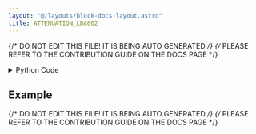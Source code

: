 ```yaml
---
layout: "@/layouts/block-docs-layout.astro"
title: ATTENUATION_LDA602
---
```


{/* DO NOT EDIT THIS FILE! IT IS BEING AUTO GENERATED */}
{/* PLEASE REFER TO THE CONTRIBUTION GUIDE ON THE DOCS PAGE */}


<PythonDocsDisplay docstring={docstring} />

<details>
<summary>Python Code</summary>

```python
from flojoy import flojoy, DataContainer, TextBlob
from typing import Optional, Literal
from qcodes_contrib_drivers.drivers.Vaunix.LDA import Vaunix_LDA
import platform
from numpy import allclose
from os import path


@flojoy(deps={"qcodes-contrib-drivers": "0.18.0"})
def ATTENUATION_LDA602(
    serial_number: int = 839,
    query_set: Literal["query", "set"] = "query",
    attenuation: float = 10.0,
    default: Optional[DataContainer] = None,
) -> TextBlob:
    """The ATTENUATION_LDA602 node sets or queries the attenuation for the LDA-602 Digital Attenuator.

    When setting the attenuation, the attenuation is then queried to ensure
    the attenuation was set correctly.
    The attenuation is rounded to the nearest 0.5 dB.

    This node should also work with compatible LDA attenuators (untested).

    Parameters
    ----------
    serial_number: str
        The serial number (not model number) to connect to.
    query_set: str
        Query or set the attenuation?
    attenuation: str
        The attenuation to set the LDA to, in dB.

    Returns
    -------
    DataContainer
        TextBlob: The current attenuation value.
    """

    assert (
        platform.system() == "Windows" and platform.architecture()[0] == "64bit"
    ), "This node currently supports only 64bit Windows."

    driver_path = path.dirname(__file__)

    assert path.isfile(
        path.join(driver_path, "VNX_atten64.dll")
    ), f"Ensure the dll file is placed here: {driver_path}"

    if query_set == "set":
        assert (
            0.0 <= attenuation <= 63.0
        ), f"The attenuation must be between 0 and 63 (set point: {attenuation})."

    attenuator = Vaunix_LDA("LDA", serial_number, dll_path=driver_path)

    match query_set:
        case "query":
            result = round(attenuator.attenuation() * 5, 2)
            s = f"Set to {round(attenuator.attenuation() * 5, 2)} dB"
        case "set":
            attenuator.attenuation(attenuation)
            result = round(attenuator.attenuation() * 5, 2)

            assert allclose(
                result, attenuation, rtol=0.1
            ), f"Resulting attenuation {result} is far from the set point {attenuation}"

            s = f"Set to {result} dB"

    attenuator.close()

    return TextBlob(text_blob=s)

```

[Find this Flojoy Block on GitHub](https://github.com/flojoy-ai/blocks/blob/main/blocks/IO/INSTRUMENTS/ATTENUATORS/LDA/LDA602/ATTENUATION_LDA602/ATTENUATION_LDA602.py)

</details>

## Example


<GetHelpWidget />


<AppDisplay app={app} blockName="ATTENUATION_LDA602" client:visible />


<Example />

{/* DO NOT EDIT THIS FILE! IT IS BEING AUTO GENERATED */}
{/* PLEASE REFER TO THE CONTRIBUTION GUIDE ON THE DOCS PAGE */}

